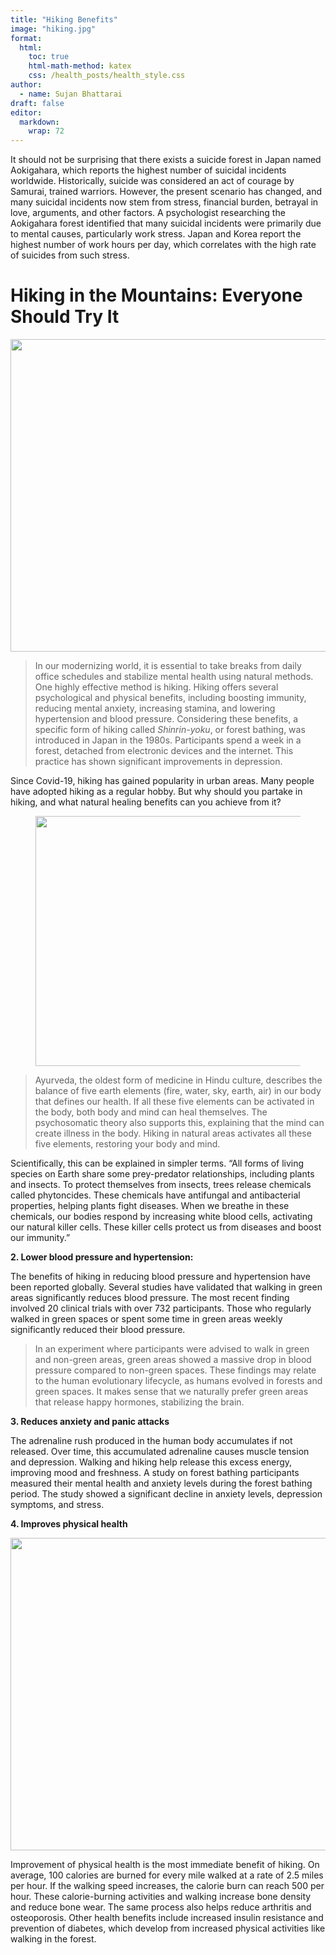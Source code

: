```yaml
---
title: "Hiking Benefits"
image: "hiking.jpg"
format:
  html:
    toc: true
    html-math-method: katex
    css: /health_posts/health_style.css
author:
  - name: Sujan Bhattarai
draft: false
editor:
  markdown:
    wrap: 72
---
```


<p>It should not be surprising that there exists a suicide forest in Japan named Aokigahara, which reports the highest number of suicidal incidents worldwide. Historically, suicide was considered an act of courage by Samurai, trained warriors. However, the present scenario has changed, and many suicidal incidents now stem from stress, financial burden, betrayal in love, arguments, and other factors. A psychologist researching the Aokigahara forest identified that many suicidal incidents were primarily due to mental causes, particularly work stress. Japan and Korea report the highest number of work hours per day, which correlates with the high rate of suicides from such stress.</p>

# Hiking in the Mountains: Everyone Should Try It

<img src="image1.jpg" class="wp-image-106 alignleft" width="700" height="500"/>

<blockquote>
In our modernizing world, it is essential to take breaks from daily office schedules and stabilize mental health using natural methods. One highly effective method is hiking. Hiking offers several psychological and physical benefits, including boosting immunity, reducing mental anxiety, increasing stamina, and lowering hypertension and blood pressure. Considering these benefits, a specific form of hiking called <em>Shinrin-yoku</em>, or forest bathing, was introduced in Japan in the 1980s. Participants spend a week in a forest, detached from electronic devices and the internet. This practice has shown significant improvements in depression.
</blockquote>

<p>Since Covid-19, hiking has gained popularity in urban areas. Many people have adopted hiking as a regular hobby. But why should you partake in hiking, and what natural healing benefits can you achieve from it?</p>

<figure class="wp-block-image size-large">
  <img src="https://images.unsplash.com/photo-1593614903467-60102835caf9?q=80&amp;w=2070&amp;auto=format&amp;fit=crop&amp;ixlib=rb-4.0.3&amp;ixid=M3wxMjA3fDB8MHxwaG90by1wYWdlfHx8fGVufDB8fHx8fA%3D%3D" class="wp-image-40" width="600" height="400"/>
</figure>

<blockquote>
Ayurveda, the oldest form of medicine in Hindu culture, describes the balance of five earth elements (fire, water, sky, earth, air) in our body that defines our health. If all these five elements can be activated in the body, both body and mind can heal themselves. The psychosomatic theory also supports this, explaining that the mind can create illness in the body. Hiking in natural areas activates all these five elements, restoring your body and mind.
</blockquote>

<p>Scientifically, this can be explained in simpler terms. "All forms of living species on Earth share some prey-predator relationships, including plants and insects. To protect themselves from insects, trees release chemicals called phytoncides. These chemicals have antifungal and antibacterial properties, helping plants fight diseases. When we breathe in these chemicals, our bodies respond by increasing white blood cells, activating our natural killer cells. These killer cells protect us from diseases and boost our immunity."</p>

<p><strong>2. Lower blood pressure and hypertension:</strong></p>

<p>The benefits of hiking in reducing blood pressure and hypertension have been reported globally. Several studies have validated that walking in green areas significantly reduces blood pressure. The most recent finding involved 20 clinical trials with over 732 participants. Those who regularly walked in green spaces or spent some time in green areas weekly significantly reduced their blood pressure.</p>

<blockquote>
In an experiment where participants were advised to walk in green and non-green areas, green areas showed a massive drop in blood pressure compared to non-green spaces. These findings may relate to the human evolutionary lifecycle, as humans evolved in forests and green spaces. It makes sense that we naturally prefer green areas that release happy hormones, stabilizing the brain.
</blockquote>

<p><strong>3. Reduces anxiety and panic attacks</strong></p>

<p>The adrenaline rush produced in the human body accumulates if not released. Over time, this accumulated adrenaline causes muscle tension and depression. Walking and hiking help release this excess energy, improving mood and freshness. A study on forest bathing participants measured their mental health and anxiety levels during the forest bathing period. The study showed a significant decline in anxiety levels, depression symptoms, and stress.</p>

<p><strong>4. Improves physical health</strong></p>

<img src="image3.jpg" class="wp-image-106 alignleft" width="700" height="500"/>

<p>Improvement of physical health is the most immediate benefit of hiking. On average, 100 calories are burned for every mile walked at a rate of 2.5 miles per hour. If the walking speed increases, the calorie burn can reach 500 per hour. These calorie-burning activities and walking increase bone density and reduce bone wear. The same process also helps reduce arthritis and osteoporosis. Other health benefits include increased insulin resistance and prevention of diabetes, which develop from increased physical activities like walking in the forest.</p>

<p> </p>

